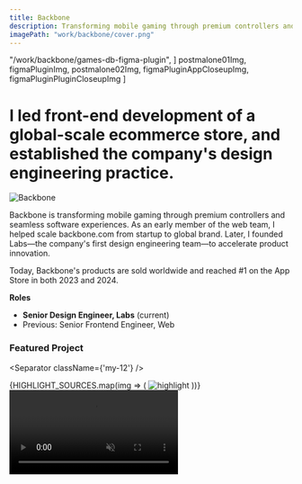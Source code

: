 ```yaml
---
title: Backbone
description: Transforming mobile gaming through premium controllers and seamless software experiences.
imagePath: "work/backbone/cover.png"
---
```




  "/work/backbone/games-db-figma-plugin",
]
    postmalone01Img,
    figmaPluginImg,
    postmalone02Img,
    figmaPluginAppCloseupImg,
    figmaPluginPluginCloseupImg
]

# I led front-end development of a global-scale ecommerce store, and established the company's design engineering practice.

<Image src={coverImg} alt="Backbone" width={1600} height={900} className="rounded-sm shrink-0 bg-muted border shadow" />

Backbone is transforming mobile gaming through premium controllers and seamless software experiences. As an early member of the web team, I helped scale backbone.com from startup to global brand. Later, I founded Labs—the company's first design engineering team—to accelerate product innovation.

Today, Backbone's products are sold worldwide and reached #1 on the App Store in both 2023 and 2024.

**Roles** <br/>
- **Senior Design Engineer, Labs** (current)
- Previous: Senior Frontend Engineer, Web

### Featured Project

<div className={'mt-8 mb-12'}>
    <WorkList slugs={FEATURED_WORK_SLUGS} showBorder />
</div>

<Separator className={'my-12'} />


<div className="grid grid-cols-1 gap-4 not-prose mt-8">
    {HIGHLIGHT_SOURCES.map(img => (
        <Image
            key={img.src}
            src={img}
            alt="highlight"
            width={1600}
            height={900}
            className="rounded-sm shrink-0 bg-muted border shadow"
        />
    ))}
    <video autoPlay muted loop playsInline className="w-full rounded-sm shrink-0 bg-muted border shadow">
        <source src={"/videos/backbone/nav-interaction.mp4"} type="video/mp4" />
    </video>
</div>
